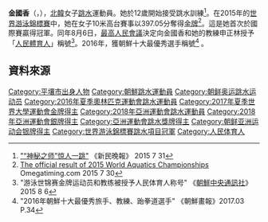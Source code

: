 {{noteTA|G1=Aquatics}}
{{Infobox sportsperson
|image       = 
|caption     =
|name        = 金國香
|nickname    =
|birth_date  = {{birth_date_and_age|1999|4|4}}
|url=
|birth_place = {{DPRK-PRK}}[[平壤市|平壤市]]
|nationality = {{DPRK}}
|residence   = 
|height      = {{height|m=1.54}}
|weight      = {{weight|kg=36}} 
|retired     =
|country       = {{PRK}}
|sport         = [[跳水|跳水]]
|event         = 10米高台
|rank          =
|club          =
|collegeteam   =
|partner       = 金米雷
|former_partner =
|coach         =
|medaltemplates= <!-- see [[Template:MedalRelatedTemplates|Template:MedalRelatedTemplates]] -->
{{MedalSport|女子[[跳水|跳水]]}}
{{MedalCountry|{{PRK}}}}
{{MedalCompetition|[[世界游泳錦標賽|世界游泳錦標賽]]}}
{{MedalGold|[[2015年世界游泳錦標賽|2015年 喀山]]|[[2015年世界游泳錦標賽跳水比賽|10米高台]]}}
{{MedalSilver|[[2017年世界游泳錦標賽|2017年 布達佩斯]]|[[2017年世界游泳錦標賽跳水比賽－女子雙人10公尺跳台|雙人10米高台]]}}
{{MedalCompetition|[[世界大學運動會|世界大學運動會]]}}
{{MedalGold|[[2017年夏季世界大學運動會|2017年 臺北]]|[[2017年夏季世界大學運動會跳水比賽|雙人10米高台]]}}
{{MedalCompetition|[[亞洲運動會|亞洲運動會]]}}
{{MedalSilver| [[2018年亚洲运动会|2018年 雅加達]] |[[2018年亞洲運動會跳水比賽|雙人10米跳台]]}}
}}

'''金國香'''（{{lang-ko|'''김국향'''}}，{{bd|1999年|4月4日|||}}），[[北韓|北韓]]女子[[跳水|跳水]]運動員。她於12歲開始接受跳水訓練<ref>[http://xinmin.news365.com.cn/tyxw/201507/t20150731_2108891.html "“神秘之师”惊人一跳"]{{dead link|date=2018年4月 |bot=InternetArchiveBot |fix-attempted=yes }} 《新民晚報》 2015 7 31</ref>。在2015年的[[2015年世界游泳錦標賽|世界游泳錦標賽]]中，她在女子10米高台賽事以397.05分奪得[[金牌|金牌]]<ref>[http://www.omegatiming.com/File/Download?id=00010F0006020304FFFFFFFFFFFFFF02 The official result of 2015 World Aquatics Championships] {{Wayback|url=http://www.omegatiming.com/File/Download?id=00010F0006020304FFFFFFFFFFFFFF02 |date=20150924141329 }} Omegatiming.com 2015 7 30</ref>。這是她首次於國際賽贏得冠軍。同年8月6日，[[最高人民會議|最高人民會議]]決定向金國香和她的教練申正林授予「[[人民體育人|人民體育人]]」稱號<ref>"游泳世锦赛金牌运动员和教练被授予人民体育人称号" 《[[朝鮮中央通訊社|朝鮮中央通訊社]]》 2015 8 6</ref>。2016年，獲朝鮮十大最優秀選手稱號<ref>"2016年朝鮮十大最優秀旅手、教練、跆拳道選手" 《朝鮮畫報》2017.03 P.34</ref> 。

== 資料來源 ==
{{Reflist}}

{{世界游泳錦標賽跳水項目－女子10米高臺冠軍}}

{{Authority control}}
{{DEFAULTSORT:Kim}}
[[Category:平壤市出身人物|Category:平壤市出身人物]]
[[Category:朝鮮跳水運動員|Category:朝鮮跳水運動員]]
[[Category:朝鲜奥运跳水运动员|Category:朝鲜奥运跳水运动员]]
[[Category:2016年夏季奧林匹克運動會跳水運動員|Category:2016年夏季奧林匹克運動會跳水運動員]]
[[Category:2017年夏季世界大學運動會金牌得主|Category:2017年夏季世界大學運動會金牌得主]]
[[Category:2018年亞洲運動會跳水運動員|Category:2018年亞洲運動會跳水運動員]]
[[Category:2018年亞洲運動會銀牌得主|Category:2018年亞洲運動會銀牌得主]]
[[Category:亞洲運動會跳水獎牌得主|Category:亞洲運動會跳水獎牌得主]]
[[Category:朝鲜亚洲运动会银牌得主|Category:朝鲜亚洲运动会银牌得主]]
[[Category:世界游泳錦標賽跳水項目冠軍|Category:世界游泳錦標賽跳水項目冠軍]]
[[Category:人民体育人|Category:人民体育人]]